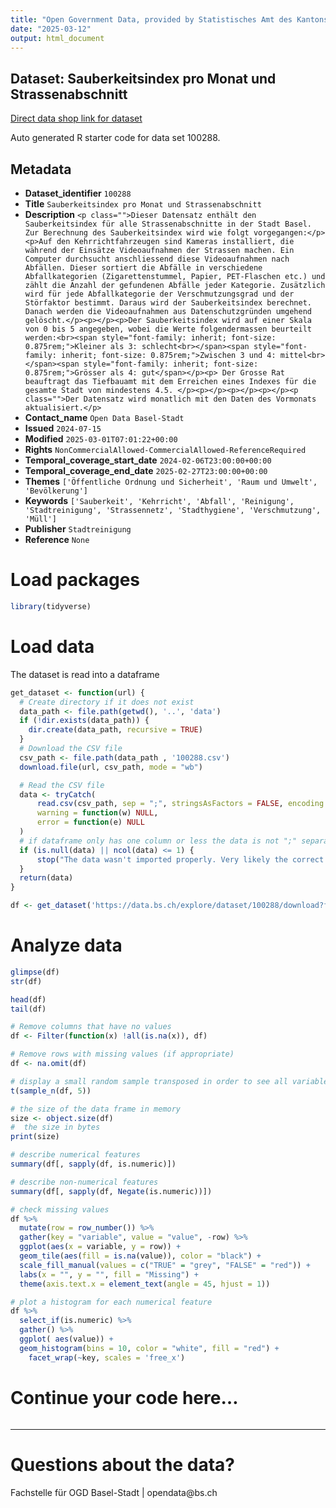 ```yaml
---
title: "Open Government Data, provided by Statistisches Amt des Kantons Basel-Stadt - Fachstelle OGD"
date: "2025-03-12"
output: html_document
---
```


## Dataset: Sauberkeitsindex pro Monat und Strassenabschnitt

[Direct data shop link for dataset](https://data.bs.ch/explore/dataset/100288)

Auto generated R starter code for data set 100288.

## Metadata

- **Dataset_identifier** `100288`
- **Title** `Sauberkeitsindex pro Monat und Strassenabschnitt`
- **Description** `<p class="">Dieser Datensatz enthält den Sauberkeitsindex für alle Strassenabschnitte in der Stadt Basel. Zur Berechnung des Sauberkeitsindex wird wie folgt vorgegangen:</p><p>Auf den Kehrrichtfahrzeugen sind Kameras installiert, die während der Einsätze Videoaufnahmen der Strassen machen. Ein Computer durchsucht anschliessend diese Videoaufnahmen nach Abfällen. Dieser sortiert die Abfälle in verschiedene Abfallkategorien (Zigarettenstummel, Papier, PET-Flaschen etc.) und zählt die Anzahl der gefundenen Abfälle jeder Kategorie. Zusätzlich wird für jede Abfallkategorie der Verschmutzungsgrad und der Störfaktor bestimmt. Daraus wird der Sauberkeitsindex berechnet. Danach werden die Videoaufnahmen aus Datenschutzgründen umgehend gelöscht.</p><p></p><p>Der Sauberkeitsindex wird auf einer Skala von 0 bis 5 angegeben, wobei die Werte folgendermassen beurteilt werden:<br><span style="font-family: inherit; font-size: 0.875rem;">Kleiner als 3: schlecht<br></span><span style="font-family: inherit; font-size: 0.875rem;">Zwischen 3 und 4: mittel<br></span><span style="font-family: inherit; font-size: 0.875rem;">Grösser als 4: gut</span></p><p>
Der Grosse Rat beauftragt das Tiefbauamt mit dem Erreichen eines Indexes für die gesamte Stadt von mindestens 4.5.
</p><p></p><p></p><p></p><p class="">Der Datensatz wird monatlich mit den Daten des Vormonats aktualisiert.</p>`
- **Contact_name** `Open Data Basel-Stadt`
- **Issued** `2024-07-15`
- **Modified** `2025-03-01T07:01:22+00:00`
- **Rights** `NonCommercialAllowed-CommercialAllowed-ReferenceRequired`
- **Temporal_coverage_start_date** `2024-02-06T23:00:00+00:00`
- **Temporal_coverage_end_date** `2025-02-27T23:00:00+00:00`
- **Themes** `['Öffentliche Ordnung und Sicherheit', 'Raum und Umwelt', 'Bevölkerung']`
- **Keywords** `['Sauberkeit', 'Kehrricht', 'Abfall', 'Reinigung', 'Stadtreinigung', 'Strassennetz', 'Stadthygiene', 'Verschmutzung', 'Müll']`
- **Publisher** `Stadtreinigung`
- **Reference** `None`


# Load packages

```r

library(tidyverse)
```

# Load data

The dataset is read into a dataframe

```r
get_dataset <- function(url) {
  # Create directory if it does not exist
  data_path <- file.path(getwd(), '..', 'data')
  if (!dir.exists(data_path)) {
    dir.create(data_path, recursive = TRUE)
  }
  # Download the CSV file
  csv_path <- file.path(data_path , '100288.csv')
  download.file(url, csv_path, mode = "wb")

  # Read the CSV file
  data <- tryCatch(
      read.csv(csv_path, sep = ";", stringsAsFactors = FALSE, encoding = "UTF-8"),
      warning = function(w) NULL,
      error = function(e) NULL
  )
  # if dataframe only has one column or less the data is not ";" separated
  if (is.null(data) || ncol(data) <= 1) {
      stop("The data wasn't imported properly. Very likely the correct separator couldn't be found.\nPlease check the dataset manually and adjust the code.")
  }
  return(data)
}
```

```r

df <- get_dataset('https://data.bs.ch/explore/dataset/100288/download?format=csv&timezone=Europe%2FZurich')

```

# Analyze data

```r

glimpse(df)
str(df)

head(df)
tail(df)

```

```r
# Remove columns that have no values
df <- Filter(function(x) !all(is.na(x)), df)

# Remove rows with missing values (if appropriate)
df <- na.omit(df)
```

```r
# display a small random sample transposed in order to see all variables
t(sample_n(df, 5))
```

```r
# the size of the data frame in memory
size <- object.size(df)
#  the size in bytes
print(size)
```

```r
# describe numerical features
summary(df[, sapply(df, is.numeric)])
```

```r
# describe non-numerical features
summary(df[, sapply(df, Negate(is.numeric))])
```

```r
# check missing values
df %>%
  mutate(row = row_number()) %>%
  gather(key = "variable", value = "value", -row) %>%
  ggplot(aes(x = variable, y = row)) +
  geom_tile(aes(fill = is.na(value)), color = "black") +
  scale_fill_manual(values = c("TRUE" = "grey", "FALSE" = "red")) +
  labs(x = "", y = "", fill = "Missing") +
  theme(axis.text.x = element_text(angle = 45, hjust = 1))
```

```r
# plot a histogram for each numerical feature
df %>%
  select_if(is.numeric) %>%
  gather() %>%
  ggplot( aes(value)) +
  geom_histogram(bins = 10, color = "white", fill = "red") +
    facet_wrap(~key, scales = 'free_x')
```

# Continue your code here...

```r

```
------------------------------------------------------------------------

# Questions about the data?

Fachstelle für OGD Basel-Stadt | opendata@bs.ch
